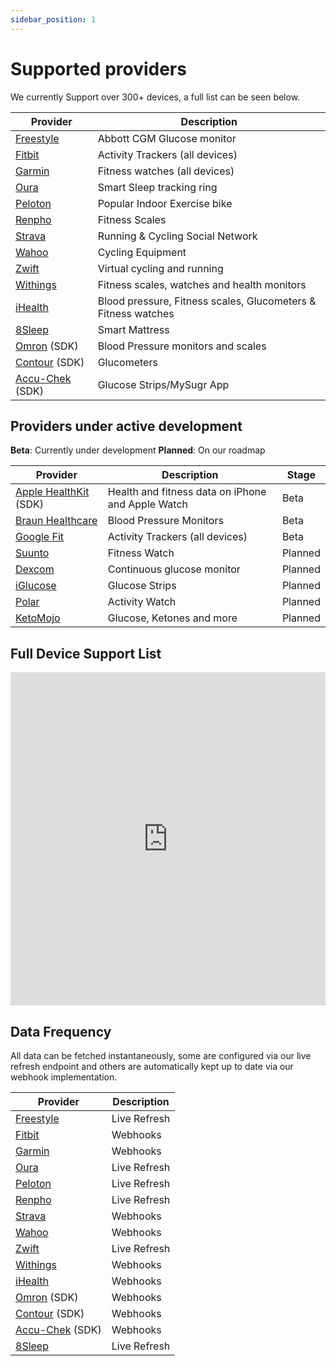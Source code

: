 ```yaml
---
sidebar_position: 1
---
```


# Supported providers

We currently Support over 300+ devices, a full list can be seen below.

| Provider                                             | Description                                                   |
| ---------------------------------------------------- | ------------------------------------------------------------- |
| [Freestyle](https://www.freestylelibre.co.uk/libre/) | Abbott CGM Glucose monitor                                    |
| [Fitbit](https://www.fitbit.com/global/uk/home)      | Activity Trackers (all devices)                               |
| [Garmin](https://www.garmin.com)                     | Fitness watches (all devices)                                 |
| [Oura](https://ouraring.com)                         | Smart Sleep tracking ring                                     |
| [Peloton](https://www.onepeloton.com)                | Popular Indoor Exercise bike                                  |
| [Renpho](https://renpho.com)                         | Fitness Scales                                                |
| [Strava](https://www.strava.com)                     | Running & Cycling Social Network                              |
| [Wahoo](https://wahoofitness.com)                    | Cycling Equipment                                             |
| [Zwift](https://zwift.com)                           | Virtual cycling and running                                   |
| [Withings](https://www.withings.com)                 | Fitness scales, watches and health monitors                   |
| [iHealth](https://ihealthlabs.com)                   | Blood pressure, Fitness scales, Glucometers & Fitness watches |
| [8Sleep](https://www.eightsleep.com)                 | Smart Mattress                                                |
| [Omron](https://www.omron-healthcare.com) (SDK)      | Blood Pressure monitors and scales                            |
| [Contour](https://www.diabetes.ascensia.com) (SDK)   | Glucometers                                                   |
| [Accu-Chek](https://www.accu-chek.com) (SDK)         | Glucose Strips/MySugr App                                     |

## Providers under active development

**Beta**: Currently under development
**Planned**: On our roadmap

| Provider                                                      | Description                                       | Stage   |
| ------------------------------------------------------------- | ------------------------------------------------- | ------- |
| [Apple HealthKit](https://www.apple.com/uk/ios/health/) (SDK) | Health and fitness data on iPhone and Apple Watch | Beta    |
| [Braun Healthcare](https://www.braunhealthcare.com)           | Blood Pressure Monitors                           | Beta    |
| [Google Fit](https://www.google.com/fit/)                     | Activity Trackers (all devices)                   | Beta    |
| [Suunto](https://www.suunto.com)                              | Fitness Watch                                     | Planned |
| [Dexcom](https://www.dexcom.com)                              | Continuous glucose monitor                        | Planned |
| [iGlucose](https://smartmeterrpm.com/iglucose/)               | Glucose Strips                                    | Planned |
| [Polar](https://www.polar.com)                                | Activity Watch                                    | Planned |
| [KetoMojo](https://keto-mojo.com)                             | Glucose, Ketones and more                         | Planned |

## Full Device Support List

<iframe
  src="https://airtable.com/embed/shrnlG3Z7tunKuUwh/tblRcat09AWv1Aj7L/viwgVLLG0uqKB0vbi"
  frameborder="0"
  allowfullscreen="true"
  width="100%"
  height="533"
>
  {" "}
</iframe>

## Data Frequency

All data can be fetched instantaneously, some are configured via our live refresh endpoint and others are automatically kept up to date via our webhook implementation.

| Provider                                             | Description  |
| ---------------------------------------------------- | ------------ |
| [Freestyle](https://www.freestylelibre.co.uk/libre/) | Live Refresh |
| [Fitbit](https://www.fitbit.com/global/uk/home)      | Webhooks     |
| [Garmin](https://www.garmin.com)                     | Webhooks     |
| [Oura](https://ouraring.com)                         | Live Refresh |
| [Peloton](https://www.onepeloton.com)                | Live Refresh |
| [Renpho](https://renpho.com)                         | Live Refresh |
| [Strava](https://www.strava.com)                     | Webhooks     |
| [Wahoo](https://wahoofitness.com)                    | Webhooks     |
| [Zwift](https://zwift.com)                           | Live Refresh |
| [Withings](https://www.withings.com)                 | Webhooks     |
| [iHealth](https://ihealthlabs.com)                   | Webhooks     |
| [Omron](https://www.omron-healthcare.com) (SDK)      | Webhooks     |
| [Contour](https://www.diabetes.ascensia.com) (SDK)   | Webhooks     |
| [Accu-Chek](https://www.accu-chek.com) (SDK)         | Webhooks     |
| [8Sleep](https://www.eightsleep.com)                 | Live Refresh |
